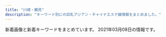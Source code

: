 ```yaml
---
title: "川崎・鶴見"
description: "キーワード別にの巨乳アジアン・チャイナエステ嬢情報をまとめました。"
---
```


新着画像と新着キーワードをまとめています。
2021年03月08日の情報です。

<DmmAffiliateIns />
<KeywordTable
  shops={
    [
    {
        "name": "\u521d\u604b",
        "url": "https://hatsukoi.est.cm/",
        "station": "JR\u9db4\u898b\u99c5\u6771\u53e3",
        "img_links": [],
        "keywords": {}
    },
    {
        "station": "JR\u5ddd\u5d0e\u99c5\u6771\u53e3",
        "url": "http://rabbit.est.cm/",
        "name": "\u7e01\u5712",
        "img_links": [
            "http://rabbit.est.cm/images/acc5.jpg",
            "http://rabbit.est.cm/images/acc4.jpg",
            "http://rabbit.est.cm/photos/sites/29/2017/04/01.jpg",
            "http://rabbit.est.cm/photos/sites/29/2017/09/2017090411494123.jpg",
            "http://rabbit.est.cm/images/acc3.jpg",
            "http://rabbit.est.cm/images/top.jpg",
            "http://rabbit.est.cm/photos/sites/29/2018/08/2018081709473259.jpg",
            "http://rabbit.est.cm/photos/sites/29/2017/03/188375621118420915.jpg",
            "http://rabbit.est.cm/images/pick.png",
            "http://rabbit.est.cm/photos/sites/29/2020/11/2020110707012088.jpg",
            "http://rabbit.est.cm/images/s_news.png",
            "http://rabbit.est.cm/images/s_staff.png",
            "http://rabbit.est.cm/images/nbj3.jpg",
            "http://rabbit.est.cm/images/acc2.jpg",
            "http://rabbit.est.cm/images/nbj2.jpg",
            "http://rabbit.est.cm/photos/sites/29/2017/02/3.jpg",
            "http://rabbit.est.cm/photos/sites/29/2017/03/girls03.jpg",
            "http://rabbit.est.cm/images/mobile.jpg"
        ],
        "keywords": {
            "86": 16,
            "D": 16
        }
    },
    {
        "keywords": {
            "D": 4,
            "C": 16,
            "E": 2
        },
        "name": "Smile",
        "img_links": [
            "http://momipara.jp/img/link/momi88.jpg",
            "http://tsurumi-est.xyz/images/g1.jpg",
            "http://tsurumi-est.xyz/images/s_staff.png",
            "http://tsurumi-est.xyz/g1.jpg",
            "http://tsurumi-est.xyz/images/g0.jpg",
            "http://tsurumi-est.xyz/images/mobile.png",
            "http://cdn.dino-es.com/images/logo/88x31NewDinoEs.png",
            "http://tsurumi-est.xyz/images/g3.jpg",
            "http://tsurumi-est.xyz/g3.jpg",
            "http://tsurumi-est.xyz/images/flash2.jpg",
            "http://tsurumi-est.xyz/images/flash.jpg",
            "http://tsurumi-est.xyz/g0.jpg",
            "http://tsurumi-est.xyz/images/g5.jpg",
            "http://tsurumi-est.xyz/images/mens-esthe1.png",
            "http://tsurumi-est.xyz/images/int1.jpg",
            "http://tsurumi-est.xyz/images/int2.jpg",
            "http://tsurumi-est.xyz/g2.jpg",
            "http://tsurumi-est.xyz/images/s_staff1.png",
            "http://tsurumi-est.xyz/images/g2.jpg",
            "http://tsurumi-est.xyz/images/top.jpg"
        ],
        "url": "http://tsurumi-est.xyz/",
        "station": "\u4eac\u6025\u9db4\u898b\u99c5\u6771\u53e3"
    },
    {
        "keywords": {},
        "station": "\u9db4\u898b\u99c5\u6771\u53e3",
        "url": "http://t-lucky.work/",
        "img_links": [
            "http://t-lucky.work/staff/emi.jpg",
            "http://t-lucky.work/img/mika1.jpg",
            "http://t-lucky.work/sp/images/rec1.jpg",
            "http://t-lucky.work/images/1.jpg",
            "http://t-lucky.work/sp/img/yuyu1.jpg",
            "http://t-lucky.work/images/sys3.jpg",
            "http://t-lucky.work/sp/img/yumi1.jpg",
            "http://t-lucky.work/sp/staff/yuki.jpg",
            "http://t-lucky.work/images/5.jpg",
            "http://t-lucky.work/staff/yuki.jpg",
            "http://t-lucky.work/sp/images/topgirl.jpg",
            "http://t-lucky.work/sp/menu/top.jpg",
            "http://t-lucky.work/staff/rina.jpg",
            "http://t-lucky.work/sp/images/news.jpg",
            "http://t-lucky.work/sp/img/mimi1.jpg",
            "http://t-lucky.work/sp/staff/emi.jpg",
            "http://t-lucky.work/images/4.jpg",
            "http://t-lucky.work/img/rina1.jpg",
            "http://t-lucky.work/sp/images/sys1.jpg",
            "http://t-lucky.work/images/int1.jpg",
            "http://t-lucky.work/images/news.jpg",
            "http://t-lucky.work/images/head.jpg",
            "http://t-lucky.work/sp/images/staff_t.jpg",
            "http://t-lucky.work/images/6.jpg",
            "http://t-lucky.work/img/mimi1.jpg",
            "http://t-lucky.work/sp/images/int1.jpg",
            "http://t-lucky.work/img/yumi1.jpg",
            "http://t-lucky.work/img/yuyu1.jpg",
            "http://t-lucky.work/sp/staff/aya.jpg",
            "http://t-lucky.work/sp/img/rina1.jpg",
            "http://t-lucky.work/sp/images/int2.jpg",
            "http://t-lucky.work/sp/img/yuki1.jpg",
            "http://t-lucky.work/images/b2.jpg",
            "http://t-lucky.work/images/sm.jpg",
            "http://t-lucky.work/sp/images/top.jpg",
            "http://t-lucky.work/sp/menu/staff.jpg",
            "http://t-lucky.work/images/sys4.jpg",
            "http://t-lucky.work/img/aya1.jpg",
            "http://t-lucky.work/sp/images/tel.jpg",
            "http://t-lucky.work/staff/mimi.jpg",
            "http://t-lucky.work/sp/images/menu/staff.jpg",
            "http://t-lucky.work/sp/images/menu/top.jpg",
            "http://t-lucky.work/sp/img/rei1.jpg",
            "http://t-lucky.work/img/emi1.jpg",
            "http://t-lucky.work/images/b3.jpg",
            "http://t-lucky.work/sp/images/b1.jpg",
            "http://t-lucky.work/sp/images/footer.jpg",
            "http://t-lucky.work/sp/img/aya1.jpg",
            "http://t-lucky.work/sp/staff/yuyu.jpg",
            "http://t-lucky.work/sp/images/b2.jpg",
            "http://t-lucky.work/sp/staff/mika.jpg",
            "http://t-lucky.work/images/2.jpg",
            "http://t-lucky.work/sp/staff/yumi.jpg",
            "http://t-lucky.work/img/rei1.jpg",
            "http://t-lucky.work/img/yuki1.jpg",
            "http://t-lucky.work/sp/images/newsb.jpg",
            "http://t-lucky.work/staff/yumi.jpg",
            "http://t-lucky.work/images/9.jpg",
            "http://t-lucky.work/images/7.jpg",
            "http://t-lucky.work/sp/images/b3.jpg",
            "http://t-lucky.work/staff/mika.jpg",
            "http://t-lucky.work/images/staff_t.jpg",
            "http://t-lucky.work/sp/img/emi1.jpg",
            "http://t-lucky.work/sp/staff/mimi.jpg",
            "http://t-lucky.work/sp/images/sys2.jpg",
            "http://t-lucky.work/images/ta.jpg",
            "http://t-lucky.work/sp/images/pc.jpg",
            "http://t-lucky.work/images/sys2.jpg",
            "http://t-lucky.work/sp/menu/interior.jpg",
            "http://t-lucky.work/sp/images/head.jpg",
            "http://t-lucky.work/images/int2.jpg",
            "http://t-lucky.work/sp/staff/rina.jpg",
            "http://t-lucky.work/sp/img/mika1.jpg",
            "http://t-lucky.work/images/8.jpg",
            "http://t-lucky.work/images/3.jpg",
            "http://t-lucky.work/images/sys1.jpg",
            "http://t-lucky.work/images/line.png",
            "http://t-lucky.work/images/interior_t.jpg",
            "http://t-lucky.work/images/tr.jpg",
            "http://t-lucky.work/sp/staff/rei.jpg",
            "http://t-lucky.work/staff/rei.jpg",
            "http://t-lucky.work/staff/yuyu.jpg",
            "http://t-lucky.work/staff/aya.jpg",
            "http://t-lucky.work/sp/images/ac1.jpg",
            "http://t-lucky.work/sp/images/interior_t.jpg",
            "http://t-lucky.work/images/b1.jpg"
        ],
        "name": "Lucky\u30fb\u30e9\u30c3\u30ad\u30fc"
    },
    {
        "name": "\u30d0\u30d6\u308a\u3093\u5a18",
        "keywords": {
            "86": 76,
            "87": 133,
            "88": 17,
            "83": 19,
            "D": 188,
            "85": 57,
            "E": 19,
            "82": 19,
            "C": 76
        },
        "img_links": [
            "http://baburin.iest.info/photos/sites/2/2020/02/2020021216314936.jpg",
            "http://baburin.iest.info/photos/sites/2/2020/02/2020020617495273.jpg",
            "http://baburin.iest.info/photos/sites/2/2018/12/2018120114132410.jpg",
            "http://baburin.iest.info/photos/sites/2/2018/10/2018103017042054.jpg",
            "http://baburin.iest.info/images/s_staff.jpg",
            "http://baburin.iest.info/photos/sites/2/2019/12/2019121012290043.jpg",
            "http://baburin.iest.info/images/s_info.jpg",
            "http://baburin.iest.info/photos/sites/2/2018/11/2018112214225177.jpg",
            "http://baburin.iest.info/photos/sites/2/2019/12/2019121012271150.jpg",
            "http://baburin.iest.info/images/s_face.jpg",
            "http://baburin.iest.info/images/acc.jpg",
            "http://baburin.iest.info/images/acc1.jpg",
            "http://baburin.iest.info/photos/sites/2/2018/07/2018072409124390.jpg",
            "http://baburin.iest.info/images/s_news.jpg",
            "http://baburin.iest.info/photos/sites/2/2020/10/2020100615314175.jpg",
            "http://baburin.iest.info/images/s_pick.jpg",
            "http://baburin.iest.info/photos/sites/2/2018/03/1.jpg",
            "http://baburin.iest.info/images/top.png",
            "http://baburin.iest.info/photos/sites/2/2018/09/2018091006542340.jpg",
            "http://baburin.iest.info/photos/sites/2/2019/06/2019062312555740.jpg",
            "http://baburin.iest.info/photos/sites/2/2019/12/2019121112381870.jpg",
            "http://baburin.iest.info/photos/sites/2/2018/06/2018062508384319.jpg",
            "http://baburin.iest.info/images/mibile.jpg",
            "http://baburin.iest.info/images/staff0.jpg",
            "http://baburin.iest.info/photos/sites/2/2018/06/2018063004421199.jpg",
            "http://baburin.iest.info/photos/sites/2/2019/12/2019121012234134.jpg"
        ],
        "station": "\u4eac\u6025\u9db4\u898b\u99c5\u6771\u53e3",
        "url": "http://baburin.iest.info/"
    },
    {
        "keywords": {
            "\u30bb\u30af\u30b7\u30fc": 8,
            "G": 13,
            "100": 1,
            "\u30c0\u30a4\u30ca\u30de\u30a4\u30c8": 1
        },
        "station": "JR\u9db4\u898b\u99c5\u6771\u53e3",
        "name": "Men\u2019s Pal Spa\u30fb\u30e1\u30f3\u30ba\u30d1\u30eb\u30b9\u30d1",
        "img_links": [
            "https://www.pal-spa.com/img/blog/palspa_blog_20210120_haruka6.jpg",
            "https://www.pal-spa.com/img/blog/palspa_blog_20191201_aica1.jpg",
            "https://www.pal-spa.com/img/material/noimg_f.jpg",
            "https://www.pal-spa.com/img/blog/palspa_blog_20191201_yui2.jpg",
            "https://www.pal-spa.com/img/girl/main/smain215a4782a043e7ca29f58aba8d6552a2d6e.jpg",
            "https://www.pal-spa.com/img/blog/palspa_blog_20200803_ai3.jpg",
            "https://www.pal-spa.com/img/blog/postimage20210128110639.jpg",
            "https://www.pal-spa.com/img/blog/postimage20190823184018.jpg",
            "https://www.pal-spa.com/img/blog/palspa_blog_20200316_aya3.jpg",
            "https://www.pal-spa.com/img/girl/main/smain321552450a07c5e6fcf616569ce56276f28.jpg",
            "https://www.pal-spa.com/img/blog/palspa_blog_20200803_ai7.jpg",
            "https://www.pal-spa.com/img/girl/list/slist34fb1e5b054a6796aafb6d24f36ac90950.jpg",
            "https://www.pal-spa.com/img/blog/postimage20191201161433.jpg",
            "https://www.pal-spa.com/img/blog/palspa_blog_20200113_miyuki5.jpg",
            "https://www.pal-spa.com/img/blog/palspa_blog_20191201_aica7.jpg",
            "https://www.pal-spa.com/img/girl/list/swest21a4782a043e7ca29f58aba8d6552a2d6e.jpg",
            "https://www.pal-spa.com/img/girl/main/smain285aa054b0383cc218664f07c55c4e1d3f0.jpg",
            "https://www.pal-spa.com/img/girl/list/sface9b20525be57ec14c2cab254b7f38bd4df.jpg",
            "https://www.pal-spa.com/img/blog/palspa_blog_20200316_aya9.jpg",
            "https://www.pal-spa.com/img/blog/postimage20191205024522.jpg",
            "https://www.pal-spa.com/img/blog/postimage20191205024146.jpg",
            "https://www.pal-spa.com/img/blog/palspa_blog_20191201_yui1.jpg",
            "https://www.pal-spa.com/img/blog/palspa_blog_20191201_yui7.jpg",
            "https://www.pal-spa.com/img/girl/main/smain241254584407bed049e349a41c5443a4345.jpg",
            "https://www.pal-spa.com/img/girl/main/smain32544cc176e6519c5cfcaa30cdb6b3d4ae6.jpg",
            "https://www.pal-spa.com/img/blog/palspa_blog_20191201_aica6.jpg",
            "https://www.pal-spa.com/img/girl/list/swest259a92ee295305fdbc6e4cd5a68dad5216.jpg",
            "https://www.pal-spa.com/img/girl/list/swest95fea8ce189d2417d922eb9079627b3ac.jpg",
            "https://www.pal-spa.com/img/girl/list/slist21c8c7f499c3f4da854e401c53978a3677.jpg",
            "https://www.pal-spa.com/img/blog/palspa_blog_20210120_haruka1.jpg",
            "https://www.pal-spa.com/img/girl/main/smain831caefc8aa890323cc659f5abf9da1937.jpg",
            "https://www.pal-spa.com/img/girl/main/smain43f417400ac5884575399559541bcf4c17.jpg",
            "https://www.pal-spa.com/img/girl/main/smain315f04254ecea9c57f49748c46b01a7664c.jpg",
            "https://www.pal-spa.com/img/material/massage_sentai1.jpg",
            "https://www.pal-spa.com/img/material/massage_siatu2.jpg",
            "https://www.pal-spa.com/img/girl/main/smain341fb1e5b054a6796aafb6d24f36ac90950.jpg",
            "https://www.pal-spa.com/img/girl/list/sface2815022380c60cdc7043c4ec074cee02f5.jpg",
            "https://www.pal-spa.com/img/blog/palspa_blog_20200113_miyuki6.jpg",
            "https://www.pal-spa.com/img/blog/palspa_blog_20191204_erica1.jpg",
            "https://www.pal-spa.com/img/blog/palspa_blog_20191201_aica3.jpg",
            "https://www.pal-spa.com/img/blog/palspa_blog_20191201_yui6.jpg",
            "https://www.pal-spa.com/img/girl/list/sface232be10adc295a0fc3adfdb5b77838c4a7.jpg",
            "https://www.pal-spa.com/img/blog/postimage20191201162035.jpg",
            "https://www.pal-spa.com/img/girl/main/smain339afba4e500f33ea543f800c8238c1f49.jpg",
            "https://www.pal-spa.com/img/blog/palspa_blog_20191204_erica6.jpg",
            "https://www.pal-spa.com/img/girl/main/smain255b45d339d6509c6b7779e499e2a9b6ba6.jpg",
            "https://www.pal-spa.com/img/girl/main/smain44b39a706bac6618b1571f7fdf4631427d.jpg",
            "https://www.pal-spa.com/img/girl/list/swest2934a16061b4519bc353f475021810bbc2.jpg",
            "https://www.pal-spa.com/img/camp/camp_20210303sp.jpg",
            "https://www.pal-spa.com/img/blog/palspa_blog_20210120_haruka4.jpg",
            "https://www.pal-spa.com/img/girl/main/smain95ef1bf25458f90407a4281129029fee02.jpg",
            "https://www.pal-spa.com/img/girl/list/swest81caefc8aa890323cc659f5abf9da1937.jpg",
            "https://www.pal-spa.com/img/girl/main/smain252b45d339d6509c6b7779e499e2a9b6ba6.jpg",
            "https://www.pal-spa.com/img/girl/main/smain349afba4e500f33ea543f800c8238c1f49.jpg",
            "https://www.pal-spa.com/img/girl/main/smain94ef1bf25458f90407a4281129029fee02.jpg",
            "https://www.pal-spa.com/img/blog/palspa_blog_20200803_ai9.jpg",
            "https://www.pal-spa.com/img/girl/main/smain2352be10adc295a0fc3adfdb5b77838c4a7.jpg",
            "https://www.pal-spa.com/img/blog/palspa_blog_20191204_izumi6.jpg",
            "https://www.pal-spa.com/img/girl/list/slist32552450a07c5e6fcf616569ce56276f28.jpg",
            "https://www.pal-spa.com/img/girl/list/slist9224bead323710d8ed7f0640125518c54.jpg",
            "https://www.pal-spa.com/img/blog/palspa_blog_20191204_erica7.jpg",
            "https://www.pal-spa.com/img/girl/main/smain295c66d8a8ea77ad563b7a5d4d245be38c5.jpg",
            "https://www.pal-spa.com/img/girl/main/smain28209dcea86d45d39c34084233d3f05abd3.jpg",
            "https://www.pal-spa.com/img/girl/main/smain32444cc176e6519c5cfcaa30cdb6b3d4ae6.jpg",
            "https://www.pal-spa.com/img/blog/palspa_blog_20191201_kiki4.jpg",
            "https://www.pal-spa.com/img/blog/palspa_blog_20200113_miyuki1.jpg",
            "https://www.pal-spa.com/img/material/image_auth.png",
            "https://www.pal-spa.com/img/material/noimg_west.jpg",
            "https://www.pal-spa.com/img/girl/list/sface8aaf0584954cf78c6fa0e4d5235d359c9.jpg",
            "https://www.pal-spa.com/img/girl/pickup/pickup20210120104719.jpg",
            "https://www.pal-spa.com/img/blog/palspa_blog_20191204_erica5.jpg",
            "https://www.pal-spa.com/img/girl/main/smain211a4782a043e7ca29f58aba8d6552a2d6e.jpg",
            "https://www.pal-spa.com/img/girl/main/smain411179e3d7fbd9c1dd52f6aa2a671ce0bd.jpg",
            "https://www.pal-spa.com/img/blog/postimage20190909035711.jpg",
            "https://www.pal-spa.com/img/blog/palspa_blog_20200113_miyuki4.jpg",
            "https://www.pal-spa.com/img/girl/list/slist82771fec40d02127b42e7e4941a97d5e8.jpg",
            "https://www.pal-spa.com/img/blog/palspa_blog_20191204_izumi1.jpg",
            "https://www.pal-spa.com/img/blog/palspa_blog_20200316_aya7.jpg",
            "https://www.pal-spa.com/img/blog/palspa_blog_20191201_kiki5.jpg",
            "https://www.pal-spa.com/img/girl/main/smain313cf1a94bbeb47fd61d9c8a0ac5715f220.jpg",
            "https://www.pal-spa.com/img/girl/main/smain2934975d1e88a92635112090a18fddfe496.jpg",
            "https://www.pal-spa.com/img/blog/palspa_blog_20200113_miyuki2.jpg",
            "https://www.pal-spa.com/img/girl/main/smain283aa054b0383cc218664f07c55c4e1d3f0.jpg",
            "https://www.pal-spa.com/img/girl/main/smain92489e4bc2f68cb6c1df5f2c0780e53ef2.jpg",
            "https://www.pal-spa.com/img/blog/palspa_blog_20191204_izumi3.jpg",
            "https://www.pal-spa.com/img/girl/list/sface31f19f00dae05be97f6dce6cb5dbe8eec8.jpg",
            "https://www.pal-spa.com/img/girl/list/swest24254584407bed049e349a41c5443a4345.jpg",
            "https://www.pal-spa.com/img/blog/palspa_blog_20210120_haruka3.jpg",
            "https://www.pal-spa.com/img/blog/palspa_blog_20200316_aya10.jpg",
            "https://www.pal-spa.com/img/material/massage_sentai3.jpg",
            "https://www.pal-spa.com/img/blog/palspa_blog_20191201_aica5.jpg",
            "https://www.pal-spa.com/img/girl/list/swest3c2ba25b14b61f54befa1ec672e487350.jpg",
            "https://www.pal-spa.com/img/blog/postimage20200316071533.jpg",
            "https://www.pal-spa.com/img/blog/palspa_blog_20200316_aya2.jpg",
            "https://www.pal-spa.com/img/material/massage_siatu3.jpg",
            "https://www.pal-spa.com/img/girl/main/smain242efb09e433a238cc9c94272805945bf96.jpg",
            "https://www.pal-spa.com/img/blog/palspa_blog_20191201_kiki6.jpg",
            "https://www.pal-spa.com/img/blog/palspa_blog_20200113_miyuki8.jpg",
            "https://www.pal-spa.com/img/girl/main/smain32344cc176e6519c5cfcaa30cdb6b3d4ae6.jpg",
            "https://www.pal-spa.com/img/girl/main/smain3448922ce8484534d2b75a91ab7a300e6de.jpg",
            "https://www.pal-spa.com/img/blog/palspa_blog_20200803_ai5.jpg",
            "https://www.pal-spa.com/img/blog/palspa_blog_20200803_ai1.jpg",
            "https://www.pal-spa.com/img/blog/palspa_blog_20200113_miyuki3.jpg",
            "https://www.pal-spa.com/img/girl/main/smain93489e4bc2f68cb6c1df5f2c0780e53ef2.jpg",
            "https://www.pal-spa.com/img/girl/pickup/pickup20200104064211.jpg",
            "https://www.pal-spa.com/img/blog/palspa_blog_20191204_izumi7.jpg",
            "https://www.pal-spa.com/img/girl/main/smain254b45d339d6509c6b7779e499e2a9b6ba6.jpg",
            "https://www.pal-spa.com/img/girl/pickup/pickup20200730025343.jpg",
            "https://www.pal-spa.com/img/girl/main/smain2944975d1e88a92635112090a18fddfe496.jpg",
            "https://www.pal-spa.com/img/girl/list/slist24940766e3a46af57756429b6407dea11e.jpg",
            "https://www.pal-spa.com/img/girl/main/smain31aa1148d56856a2cfde4a3dfdd8d1c5ed.jpg",
            "https://www.pal-spa.com/img/blog/palspa_blog_20200803_ai4.jpg",
            "https://www.pal-spa.com/img/girl/list/slist256b08026e0fe59c124751f4ba2dce9484.jpg",
            "https://www.pal-spa.com/img/blog/postimage20190615060904.jpg",
            "https://www.pal-spa.com/img/blog/palspa_blog_20200316_aya5.jpg",
            "https://www.pal-spa.com/img/girl/list/swest31f19f00dae05be97f6dce6cb5dbe8eec8.jpg",
            "https://www.pal-spa.com/img/blog/palspa_blog_20191201_yui3.jpg",
            "https://www.pal-spa.com/img/girl/list/sface21a4782a043e7ca29f58aba8d6552a2d6e.jpg",
            "https://www.pal-spa.com/img/girl/list/sface259a92ee295305fdbc6e4cd5a68dad5216.jpg",
            "https://www.pal-spa.com/img/blog/palspa_blog_20200316_aya8.jpg",
            "https://www.pal-spa.com/img/girl/main/smain424a6d03832c91a865b6562a3dc842e51a.jpg",
            "https://www.pal-spa.com/img/girl/main/smain851caefc8aa890323cc659f5abf9da1937.jpg",
            "https://www.pal-spa.com/img/girl/main/smain91489e4bc2f68cb6c1df5f2c0780e53ef2.jpg",
            "https://www.pal-spa.com/img/girl/main/smain821caefc8aa890323cc659f5abf9da1937.jpg",
            "https://www.pal-spa.com/img/girl/list/swest2815022380c60cdc7043c4ec074cee02f5.jpg",
            "https://www.pal-spa.com/img/girl/list/swest32552450a07c5e6fcf616569ce56276f28.jpg",
            "https://www.pal-spa.com/img/blog/palspa_blog_20191204_erica4.jpg",
            "https://www.pal-spa.com/img/blog/palspa_blog_20191201_aica4.jpg",
            "https://www.pal-spa.com/img/material/noimg_m.jpg",
            "https://www.pal-spa.com/img/girl/main/smain253b45d339d6509c6b7779e499e2a9b6ba6.jpg",
            "https://www.pal-spa.com/img/girl/main/smain32aa1148d56856a2cfde4a3dfdd8d1c5ed.jpg",
            "https://www.pal-spa.com/img/blog/palspa_blog_20191201_aica2.jpg",
            "https://www.pal-spa.com/img/girl/list/slist2384c844601b0fd2f7aabfe4a5a12163b7.jpg",
            "https://www.pal-spa.com/img/blog/palspa_blog_20191201_kiki7.jpg",
            "https://www.pal-spa.com/img/girl/list/sface41179e3d7fbd9c1dd52f6aa2a671ce0bd.jpg",
            "https://www.pal-spa.com/img/girl/main/smain2332be10adc295a0fc3adfdb5b77838c4a7.jpg",
            "https://www.pal-spa.com/img/blog/postimage20200112225143.jpg",
            "https://www.pal-spa.com/img/girl/list/sface24254584407bed049e349a41c5443a4345.jpg",
            "https://www.pal-spa.com/img/blog/palspa_blog_20200316_aya4.jpg",
            "https://www.pal-spa.com/img/blog/postimage20191201160850.jpg",
            "https://www.pal-spa.com/img/blog/palspa_blog_20200316_aya6.jpg",
            "https://www.pal-spa.com/img/blog/postimage20200805131611.jpg",
            "https://www.pal-spa.com/img/girl/list/sface2934a16061b4519bc353f475021810bbc2.jpg",
            "https://www.pal-spa.com/img/blog/palspa_blog_20210120_haruka5.jpg",
            "https://www.pal-spa.com/img/blog/palspa_blog_20191204_izumi4.jpg",
            "https://www.pal-spa.com/img/blog/palspa_blog_20191201_kiki3.jpg",
            "https://www.pal-spa.com/img/girl/list/slist3aa1148d56856a2cfde4a3dfdd8d1c5ed.jpg",
            "https://www.pal-spa.com/img/girl/main/smain2312be10adc295a0fc3adfdb5b77838c4a7.jpg",
            "https://www.pal-spa.com/img/girl/main/smain214a4782a043e7ca29f58aba8d6552a2d6e.jpg",
            "https://www.pal-spa.com/img/blog/palspa_blog_20191204_izumi5.jpg",
            "https://www.pal-spa.com/img/girl/pickup/pickup20200822150116.jpg",
            "https://www.pal-spa.com/img/girl/list/sface3c2ba25b14b61f54befa1ec672e487350.jpg",
            "https://www.pal-spa.com/img/girl/main/smain2342be10adc295a0fc3adfdb5b77838c4a7.jpg",
            "https://www.pal-spa.com/img/girl/list/swest34fb1e5b054a6796aafb6d24f36ac90950.jpg",
            "https://www.pal-spa.com/img/girl/list/swest41179e3d7fbd9c1dd52f6aa2a671ce0bd.jpg",
            "https://www.pal-spa.com/img/material/massage_siatu1.jpg",
            "https://www.pal-spa.com/img/girl/main/smain2924975d1e88a92635112090a18fddfe496.jpg",
            "https://www.pal-spa.com/img/girl/main/smain251b45d339d6509c6b7779e499e2a9b6ba6.jpg",
            "https://www.pal-spa.com/img/blog/palspa_blog_20191204_izumi2.jpg",
            "https://www.pal-spa.com/img/blog/palspa_blog_20200316_aya11.jpg",
            "https://www.pal-spa.com/img/material/noimg_b.jpg",
            "https://www.pal-spa.com/img/girl/main/smain314f04254ecea9c57f49748c46b01a7664c.jpg",
            "https://www.pal-spa.com/img/girl/main/smain29126f46703ae5614cc6531d2d744ef64cb.jpg",
            "https://www.pal-spa.com/img/material/massage_sentai2.jpg",
            "https://www.pal-spa.com/img/blog/palspa_blog_20200803_ai2.jpg",
            "https://www.pal-spa.com/img/blog/palspa_blog_20200113_miyuki7.jpg",
            "https://www.pal-spa.com/img/blog/palspa_blog_20191204_erica3.jpg",
            "https://www.pal-spa.com/img/girl/list/slist31991bce11ee745ecab812af3ff1cb34c6.jpg",
            "https://www.pal-spa.com/img/camp/20210303_newface.jpg",
            "https://www.pal-spa.com/img/girl/main/smain213a4782a043e7ca29f58aba8d6552a2d6e.jpg",
            "https://www.pal-spa.com/img/blog/palspa_blog_20191201_yui5.jpg",
            "https://www.pal-spa.com/img/girl/list/sface34fb1e5b054a6796aafb6d24f36ac90950.jpg",
            "https://www.pal-spa.com/img/camp/camp_20210101min75.jpg",
            "https://www.pal-spa.com/img/blog/palspa_blog_20191201_kiki1.jpg",
            "https://www.pal-spa.com/img/girl/main/smain81aaf0584954cf78c6fa0e4d5235d359c9.jpg",
            "https://www.pal-spa.com/img/girl/list/sface32552450a07c5e6fcf616569ce56276f28.jpg",
            "https://www.pal-spa.com/img/blog/palspa_blog_20191204_erica2.jpg",
            "https://www.pal-spa.com/img/blog/palspa_blog_20200803_ai6.jpg",
            "https://www.pal-spa.com/img/girl/main/smain281fd9bc58195da2c4f8c318534044e362e.jpg",
            "https://www.pal-spa.com/img/blog/palspa_blog_20200803_ai8.jpg",
            "https://www.pal-spa.com/img/girl/list/slist29b91c9bcc8e157811f43836e0e81c7a7e.jpg",
            "https://www.pal-spa.com/img/camp/camp_20210201.jpg",
            "https://www.pal-spa.com/img/girl/main/smain3458922ce8484534d2b75a91ab7a300e6de.jpg",
            "https://www.pal-spa.com/img/girl/main/smain32244cc176e6519c5cfcaa30cdb6b3d4ae6.jpg",
            "https://www.pal-spa.com/img/blog/palspa_blog_20200316_aya1.jpg",
            "https://www.pal-spa.com/img/girl/main/smain34264ec295988800531cb0f78cdcfbcb9cf.jpg",
            "https://www.pal-spa.com/img/girl/main/smain212a4782a043e7ca29f58aba8d6552a2d6e.jpg",
            "https://www.pal-spa.com/img/blog/palspa_blog_20191201_kiki2.jpg",
            "https://www.pal-spa.com/img/girl/main/smain311813891f0a4f13a5dcec2552f803dff41.jpg",
            "https://www.pal-spa.com/img/girl/main/smain3438922ce8484534d2b75a91ab7a300e6de.jpg",
            "https://www.pal-spa.com/img/girl/main/smain2322be10adc295a0fc3adfdb5b77838c4a7.jpg",
            "https://www.pal-spa.com/img/girl/pickup/pickup20200923134207.jpg",
            "https://www.pal-spa.com/img/blog/palspa_blog_20191201_yui4.jpg",
            "https://www.pal-spa.com/img/girl/list/slist41179e3d7fbd9c1dd52f6aa2a671ce0bd.jpg",
            "https://www.pal-spa.com/img/girl/list/swest232be10adc295a0fc3adfdb5b77838c4a7.jpg",
            "https://www.pal-spa.com/img/girl/main/smain841caefc8aa890323cc659f5abf9da1937.jpg",
            "https://www.pal-spa.com/img/girl/main/smain312cf1a94bbeb47fd61d9c8a0ac5715f220.jpg",
            "https://www.pal-spa.com/img/girl/main/smain284aa054b0383cc218664f07c55c4e1d3f0.jpg",
            "https://www.pal-spa.com/img/girl/list/slist2803b6e28547718e5f6d36e0d1c631fbcd.jpg",
            "https://www.pal-spa.com/img/blog/postimage20191201160113.jpg"
        ],
        "url": "https://www.pal-spa.com/"
    },
    {
        "name": "\u7652\u3057\u98a8\uff5e\u3044\u3084\u3057\u304b\u305c\uff5e",
        "station": "JR\u5ddd\u5d0e\u99c5\u6771\u53e3",
        "url": "http://iyashi-kaze.oks.bz/",
        "img_links": [
            "http://iyashi-kaze.oks.bz/images/room1.jpg",
            "http://iyashi-kaze.oks.bz/images/service4.jpg",
            "http://iyashi-kaze.oks.bz/images/1.jpg",
            "http://iyashi-kaze.oks.bz/images/room5.jpg",
            "http://iyashi-kaze.oks.bz/images/s_pick.png",
            "http://iyashi-kaze.oks.bz/images/top.jpg",
            "http://iyashi-kaze.oks.bz/photos/sites/65/2020/01/2020011010173060.jpg",
            "http://iyashi-kaze.oks.bz/photos/sites/65/2020/01/2020011010172726.jpg",
            "http://iyashi-kaze.oks.bz/images/room2.jpg",
            "http://iyashi-kaze.oks.bz/images/end.jpg",
            "http://iyashi-kaze.oks.bz/images/room4.jpg",
            "http://iyashi-kaze.oks.bz/images/room6.jpg",
            "http://iyashi-kaze.oks.bz/images/s_link.png",
            "http://iyashi-kaze.oks.bz/images/service2.jpg",
            "http://iyashi-kaze.oks.bz/images/room3.jpg",
            "http://iyashi-kaze.oks.bz/images/s_news.png",
            "http://iyashi-kaze.oks.bz/images/s_staff.png",
            "http://iyashi-kaze.oks.bz/images/service3.jpg",
            "http://iyashi-kaze.oks.bz/photos/sites/65/2020/01/2020011010172383.jpg",
            "http://iyashi-kaze.oks.bz/images/s_service.png",
            "http://iyashi-kaze.oks.bz/images/service1.jpg",
            "http://iyashi-kaze.oks.bz/photos/sites/65/2020/01/202001101017196.jpg"
        ],
        "keywords": {
            "86": 15,
            "C": 5,
            "84": 5,
            "D": 15
        }
    },
    {
        "station": "JR\u9db4\u898b\u99c5\u897f\u53e3",
        "url": "http://asatsuyu-es.com/",
        "name": "\u671d\u9732",
        "img_links": [
            "http://asatsuyu-es.com/images/st03.jpg",
            "http://asatsuyu-es.com/images/room4.jpg",
            "http://asatsuyu-es.com/images/st05b.jpg",
            "http://asatsuyu-es.com/images/st01.jpg",
            "http://asatsuyu-es.com/images/room6.jpg",
            "http://asatsuyu-es.com/images/mobile.jpg",
            "http://asatsuyu-es.com/images/picktiao.jpg",
            "http://asatsuyu-es.com/images/room3.jpg",
            "http://asatsuyu-es.com/images/st04.jpg",
            "http://asatsuyu-es.com/images/room2.jpg",
            "http://asatsuyu-es.com/images/st05.jpg",
            "http://asatsuyu-es.com/images/top01.jpg",
            "http://asatsuyu-es.com/images/newfacetiao.jpg",
            "http://asatsuyu-es.com/images/room1.jpg",
            "http://asatsuyu-es.com/images/zi_staff.png",
            "http://asatsuyu-es.com/images/newtiao.jpg",
            "http://asatsuyu-es.com/images/st02.jpg",
            "http://asatsuyu-es.com/images/st03b.jpg"
        ],
        "keywords": {
            "86": 1,
            "D": 2,
            "C": 12,
            "87": 1
        }
    },
    {
        "keywords": {},
        "name": "\u6843\u6e90\u90f7",
        "station": "JR\u5ddd\u5d0e\u99c5\u6771\u53e3",
        "img_links": [
            "http://www.iyasi-massage.com/images/gallery/gallery_103.jpg",
            "http://www.iyasi-massage.com/images/staff/sta_023.jpg",
            "http://www.iyasi-massage.com/images/staff/sta_07.jpg",
            "http://www.iyasi-massage.com/images/staff/sta_0z12.jpg",
            "http://www.iyasi-massage.com/images/staff_image/staff_d05.jpg",
            "http://www.iyasi-massage.com/images/staff_one/staff_one_04.jpg",
            "http://www.iyasi-massage.com/images/staff_one/staff_one_03.jpg",
            "http://www.iyasi-massage.com/images/staff_one/staff_one_05.jpg",
            "http://www.iyasi-massage.com/images/top/top_08.png",
            "http://www.iyasi-massage.com/images/gallery/gallery_404.jpg",
            "http://www.iyasi-massage.com/images/staff_image/staff_d02.jpg",
            "http://www.iyasi-massage.com/images/staff/sta_06.jpg",
            "http://www.iyasi-massage.com/images/staff/sta_03.jpg",
            "http://www.iyasi-massage.com/images/staff_image/staff_d03.jpg",
            "http://www.iyasi-massage.com/images/staff_one/staff_one_01.jpg",
            "http://www.iyasi-massage.com/images/staff_image/staff_d01.jpg",
            "http://www.iyasi-massage.com/images/home/index_qup.jpg",
            "http://www.iyasi-massage.com/images/top/top_04.jpg",
            "http://www.iyasi-massage.com/images/staff/sta_04.jpg",
            "http://www.iyasi-massage.com/images/home/index_tel.jpg",
            "http://www.iyasi-massage.com/images/home/top_qp.jpg",
            "http://www.iyasi-massage.com/images/gallery/gallery_401.jpg",
            "http://www.iyasi-massage.com/images/staff/sta_0z10.jpg",
            "http://www.iyasi-massage.com/images/top/top_01.jpg",
            "http://www.iyasi-massage.com/images/home/index_page_top.jpg",
            "http://www.iyasi-massage.com/images/top/top_03.jpg",
            "http://www.iyasi-massage.com/images/staff/sta_08.jpg",
            "http://www.iyasi-massage.com/images/top/top_05.jpg",
            "http://www.iyasi-massage.com/images/staff_one/staff_one_08.png",
            "http://www.iyasi-massage.com/images/gallery/gallery_101.jpg",
            "http://www.iyasi-massage.com/images/gallery/gallery_102.jpg",
            "http://www.iyasi-massage.com/images/top/top_02.jpg",
            "http://www.iyasi-massage.com/images/gallery/gallery_402.jpg",
            "http://www.iyasi-massage.com/images/staff/sta_0z2.jpg",
            "http://www.iyasi-massage.com/images/staff/staff_top.jpg",
            "http://www.iyasi-massage.com/images/staff_one/staff_one_07.png",
            "http://www.iyasi-massage.com/images/staff/sta_0z9.jpg",
            "http://www.iyasi-massage.com/images/staff_one/staff_one_02.jpg",
            "http://www.iyasi-massage.com/images/gallery/gallery_01.jpg",
            "http://www.iyasi-massage.com/images/staff/sta_0z8.jpg",
            "http://www.iyasi-massage.com/images/top/top_06.jpg",
            "http://www.iyasi-massage.com/images/gallery/gallery_104.jpg",
            "http://www.iyasi-massage.com/images/staff/sta_0z6.jpg",
            "http://www.iyasi-massage.com/images/staff_image/staff_d06.jpg",
            "http://www.iyasi-massage.com/images/home/index_04.jpg",
            "http://www.iyasi-massage.com/images/home/QR.png",
            "http://www.iyasi-massage.com/images/system/syatem_303.jpg",
            "http://www.iyasi-massage.com/images/staff_image/staff_d04.jpg",
            "http://www.iyasi-massage.com/images/staff/sta_010.jpg",
            "http://www.iyasi-massage.com/images/home/index_03.jpg",
            "http://www.iyasi-massage.com/images/gallery/gallery_top.jpg",
            "http://www.iyasi-massage.com/images/staff_one/staff_one_top.jpg",
            "http://www.iyasi-massage.com/images/staff/sta_01.jpg",
            "http://www.iyasi-massage.com/images/gallery/gallery_403.jpg",
            "http://www.iyasi-massage.com/images/system/syatem_302.jpg",
            "http://www.iyasi-massage.com/images/system/syatem_301.jpg",
            "http://www.iyasi-massage.com/images/staff/sta_021.jpg"
        ],
        "url": "http://www.iyasi-massage.com/"
    },
    {
        "img_links": [
            "http://es-china.info/images/room1.jpg",
            "http://es-china.info/images/s_news.png",
            "http://es-china.info/images/room3.jpg",
            "http://es-china.info/staff/ran1.jpg",
            "http://es-china.info/staff/emi1.jpg",
            "http://es-china.info/images/s_staff.png",
            "http://es-china.info/staff/risa1.jpg",
            "http://es-china.info/staff/sasa1.jpg",
            "http://es-china.info/staff/mimi2.jpg",
            "http://es-china.info/staff/risa2.jpg",
            "http://es-china.info/staff/sayuri2.jpg",
            "http://es-china.info/staff/emi2.jpg",
            "http://es-china.info/images/room2.jpg",
            "http://es-china.info/images/s_newface.png",
            "http://es-china.info/staff/sasa2.jpg",
            "http://es-china.info/staff/ran2.jpg",
            "http://es-china.info/staff/sayuri1.jpg",
            "http://es-china.info/staff/sayuri3.jpg",
            "http://es-china.info/images/room4.jpg",
            "http://es-china.info/images/r3.jpg",
            "http://es-china.info/images/s_zysx.png",
            "http://es-china.info/images/line.png",
            "http://es-china.info/images/no1.png",
            "http://es-china.info/staff/mimi1.jpg",
            "http://es-china.info/images/s_pickup.png",
            "http://es-china.info/images/s_ranking.png",
            "http://es-china.info/images/mobile.jpg"
        ],
        "name": "\u7652\u5065\u697d",
        "station": "JR\u5ddd\u5d0e\u99c5\u6771\u53e3",
        "url": "http://es-china.info/",
        "keywords": {
            "C": 13
        }
    },
    {
        "url": "http://massage-salon.xyz/",
        "station": "JR\u5ddd\u5d0e\u99c5\u6771\u53e3",
        "keywords": {},
        "img_links": [
            "http://massage-salon.xyz/wp-content/uploads/2018/12/img_6766-182x300.jpg",
            "http://massage-salon.xyz/wp-content/uploads/2019/02/IMG_0142-500x750.jpg",
            "http://massage-salon.xyz/wp-content/uploads/2019/02/IMG_0144-185x300.jpg",
            "http://massage-salon.xyz/wp-content/uploads/2019/02/IMG_0144.jpg",
            "http://massage-salon.xyz/wp-content/uploads/2018/11/IMG_6692-300x200.jpg",
            "http://massage-salon.xyz/wp-content/themes/template-salon2/images/main3.jpg",
            "http://massage-salon.xyz/wp-content/themes/template-salon2/images/noimg.jpg",
            "http://massage-salon.xyz/wp-content/uploads/2019/03/IMG_0208-300x200.jpg",
            "http://massage-salon.xyz/wp-content/uploads/2019/02/IMG_0144-500x750.jpg",
            "http://massage-salon.xyz/wp-content/uploads/2018/04/s3-500x467.jpg",
            "http://massage-salon.xyz/wp-content/uploads/2018/04/s3.jpg",
            "http://massage-salon.xyz/wp-content/uploads/2018/04/s2-500x467.jpg",
            "http://massage-salon.xyz/wp-content/uploads/2018/04/s1.jpg",
            "http://massage-salon.xyz/wp-content/uploads/2018/12/img_6766.jpg",
            "http://massage-salon.xyz/wp-content/uploads/2018/04/s4.jpg",
            "http://massage-salon.xyz/wp-content/uploads/2018/12/img_6768.jpg",
            "http://massage-salon.xyz/wp-content/uploads/2019/02/IMG_0142-686x1024.jpg",
            "http://massage-salon.xyz/wp-content/themes/template-salon2/images/main1.jpg",
            "http://massage-salon.xyz/wp-content/themes/template-salon2/images/main2.jpg",
            "http://cdn.dino-es.com/images/logo/200x40DinoEs.png",
            "http://massage-salon.xyz/wp-content/uploads/2018/04/s2.jpg",
            "http://massage-salon.xyz/wp-content/themes/template-salon2/images/header-tel.png",
            "http://massage-salon.xyz/wp-content/uploads/2018/04/s1-500x466.jpg",
            "http://massage-salon.xyz/wp-content/uploads/2019/02/IMG_0142-201x300.jpg",
            "http://massage-salon.xyz/wp-content/uploads/2018/12/img_6768-181x300.jpg",
            "http://massage-salon.xyz/wp-content/uploads/2018/04/s4-500x467.jpg"
        ],
        "name": "\u723d\u3084\u304b\u306a\u671d"
    },
    {
        "img_links": [
            "http://www.crownman.tank.jp/public/20210226-091700-151.jpeg",
            "http://www.crownman.tank.jp/public/20201114-223303-188.jpeg",
            "http://www.crownman.tank.jp/public/20191102-172721-416.jpeg",
            "http://www.crownman.tank.jp/public/20190928-232507-304.jpeg",
            "http://www.crownman.tank.jp/public/20201015-184159-562.jpeg",
            "http://www.crownman.tank.jp/images/guest.png",
            "http://www.crownman.tank.jp/public/20191030-124226-262.jpeg",
            "http://www.crownman.tank.jp/public/20210208-142304-974.jpeg",
            "http://www.crownman.tank.jp/public/20190321-014538-796.jpeg",
            "http://www.crownman.tank.jp/images/scrollToTop.png",
            "http://www.crownman.tank.jp/public/20191208-161631-393.jpeg",
            "http://www.crownman.tank.jp/images/contact.png",
            "http://www.crownman.tank.jp/public/20190103-235102-103.jpeg",
            "http://www.crownman.tank.jp/public/20210225-132107-806.jpeg",
            "http://www.crownman.tank.jp/images/lyb.png",
            "http://www.crownman.tank.jp/public/20181102-021404-733.jpeg",
            "http://www.crownman.tank.jp/images/br.png",
            "http://www.crownman.tank.jp/public/20201211-095701-493.jpeg",
            "http://www.crownman.tank.jp/public/20181103-143855-981.jpeg",
            "http://www.crownman.tank.jp/public/20181102-021343-999.jpeg",
            "http://www.crownman.tank.jp/images/h5.jpg",
            "http://www.crownman.tank.jp/public/20210128-093735-441.jpeg",
            "http://www.crownman.tank.jp/public/20210205-163450-850.jpeg",
            "http://www.crownman.tank.jp/public/20181102-021325-742.jpeg",
            "http://www.crownman.tank.jp/images/br1.png",
            "http://www.crownman.tank.jp/public/20210214-132800-589.jpeg",
            "http://www.crownman.tank.jp/public/20190404-200155-177.jpeg",
            "http://www.crownman.tank.jp/public/20190410-032921-983.jpeg",
            "http://www.crownman.tank.jp/public/20210217-094543-773.jpeg",
            "http://www.crownman.tank.jp/public/20201016-024617-911.jpeg",
            "http://www.crownman.tank.jp/public/20201225-105416-366.jpeg",
            "http://www.crownman.tank.jp/public/20190614-225752-699.jpeg",
            "http://www.crownman.tank.jp/images/lj.png",
            "http://www.crownman.tank.jp/images/jt.png",
            "http://www.crownman.tank.jp/public/20210308-194508-503.jpeg",
            "http://www.crownman.tank.jp/images/h3.jpg",
            "http://www.crownman.tank.jp/public/20190928-012818-601.png",
            "http://www.crownman.tank.jp/images/zj.png",
            "http://www.crownman.tank.jp/public/20191220-000813-127.jpeg",
            "http://www.crownman.tank.jp/public/20181102-021419-221.jpeg",
            "http://www.crownman.tank.jp/public/20200829-204316-579.jpeg",
            "http://www.crownman.tank.jp/ueditor/php/upload/image/20181102/1541123069868367.jpg",
            "http://www.crownman.tank.jp/public/20201010-151120-691.jpeg",
            "http://www.crownman.tank.jp/images/fj.png",
            "http://www.crownman.tank.jp/public/20181126-115300-843.jpeg",
            "http://www.crownman.tank.jp/public/20190809-023452-629.jpeg",
            "http://www.crownman.tank.jp/public/20201211-095449-581.jpeg",
            "http://www.crownman.tank.jp/public/20191115-170126-469.jpeg",
            "http://www.crownman.tank.jp/public/20200922-152824-158.jpeg",
            "http://www.crownman.tank.jp/public/20190512-114325-285.jpeg",
            "http://www.crownman.tank.jp/images/h02.jpg",
            "http://www.crownman.tank.jp/public/20210205-013920-405.jpeg",
            "http://www.crownman.tank.jp/images/xw.png",
            "http://www.crownman.tank.jp/public/20210129-124855-823.jpeg",
            "http://www.crownman.tank.jp/public/20201024-121027-887.jpeg",
            "http://www.crownman.tank.jp/images/h4.jpg",
            "http://www.crownman.tank.jp/public/20190516-130732-500.jpeg",
            "http://www.crownman.tank.jp/public/20191122-211211-352.jpeg",
            "http://www.crownman.tank.jp/public/20200829-001214-615.jpeg",
            "http://www.crownman.tank.jp/images/h01.jpg",
            "http://www.crownman.tank.jp/ueditor/php/upload/image/20200828/1598625782230952.jpeg",
            "http://www.crownman.tank.jp/public/20210219-091840-338.jpeg",
            "http://www.crownman.tank.jp/public/20181101-091932-723.jpeg"
        ],
        "keywords": {
            "\u30bb\u30af\u30b7\u30fc": 2,
            "\u4e73": 2
        },
        "name": "\u30af\u30e9\u30a6\u30f3\u30fbCrown",
        "url": "http://www.crownman.tank.jp/",
        "station": "JR\u9db4\u898b\u99c5"
    },
    {
        "url": "https://hitomebore.tokyo/",
        "name": "\u4e00\u76ee\u60da\u308c",
        "img_links": [
            "https://hitomebore.tokyo/img/r4.jpg",
            "https://hitomebore.tokyo/img/r1.jpg",
            "https://hitomebore.tokyo/img/images/nav_05.png",
            "https://hitomebore.tokyo/img/images/nav_04.png",
            "https://hitomebore.tokyo/img/images/nav_03.png",
            "https://hitomebore.tokyo/img/r3.jpg",
            "https://hitomebore.tokyo/img/r2.jpg",
            "https://hitomebore.tokyo/img/images/nav_01.png",
            "https://hitomebore.tokyo/img/images/nav_02.png",
            "https://hitomebore.tokyo/img/images/nav_06.png"
        ],
        "keywords": {},
        "station": "JR\u9db4\u898b\u99c5\u6771\u53e3"
    },
    {
        "keywords": {
            "86": 22,
            "D": 52,
            "E": 6,
            "82": 4,
            "85": 10,
            "87": 22
        },
        "img_links": [
            "http://deli-esthe.jpn.mn/images/sp_tit_therapist.png",
            "http://deli-esthe.jpn.mn/photos/sites/66/2019/12/2019120511182484.jpg",
            "http://deli-esthe.jpn.mn/images/maining.jpg",
            "http://deli-esthe.jpn.mn/photos/sites/66/2020/10/2020100319300327.jpg",
            "http://deli-esthe.jpn.mn/images/top.jpg",
            "http://deli-esthe.jpn.mn/photos/sites/66/2020/06/2020062611321468.jpg",
            "http://deli-esthe.jpn.mn/photos/sites/66/2019/12/2019120317385167.jpg",
            "http://deli-esthe.jpn.mn/photos/sites/66/2020/10/2020100318511352.jpg",
            "http://deli-esthe.jpn.mn/photos/sites/66/2020/10/2020100318512022.jpg",
            "http://deli-esthe.jpn.mn/photos/sites/66/2019/12/2019120317372670.jpg",
            "http://deli-esthe.jpn.mn/photos/sites/66/2020/10/202010031927555.jpg",
            "http://deli-esthe.jpn.mn/images/sp_tit_staff02.png",
            "http://deli-esthe.jpn.mn/images/room4.jpg",
            "http://deli-esthe.jpn.mn/photos/sites/66/2020/10/2020100319265441.jpg",
            "http://deli-esthe.jpn.mn/images/sp_top.jpg",
            "http://deli-esthe.jpn.mn/images/tit_staff01.png",
            "http://deli-esthe.jpn.mn/photos/sites/66/2020/10/2020101912375463.jpg",
            "http://deli-esthe.jpn.mn/images/tit_new.png",
            "http://deli-esthe.jpn.mn/images/card.jpg",
            "http://deli-esthe.jpn.mn/images/sp_tit_new.png",
            "http://deli-esthe.jpn.mn/photos/sites/66/2020/10/2020100319272810.jpg",
            "http://deli-esthe.jpn.mn/photos/sites/66/2020/10/2020100411161121.jpg",
            "http://deli-esthe.jpn.mn/images/tit_staff02.png",
            "http://deli-esthe.jpn.mn/images/room1.jpg",
            "http://deli-esthe.jpn.mn/photos/sites/66/2020/06/2020062113130967.jpg",
            "http://deli-esthe.jpn.mn/images/room3.jpg",
            "http://deli-esthe.jpn.mn/images/room2.jpg",
            "http://deli-esthe.jpn.mn/images/sp_tit_staff01.png",
            "http://deli-esthe.jpn.mn/images/tit_therapist.png",
            "http://deli-esthe.jpn.mn/photos/sites/66/2020/10/2020100319264630.jpg",
            "http://deli-esthe.jpn.mn/images/img_tel.png",
            "http://deli-esthe.jpn.mn/photos/sites/66/2020/10/2020100411161767.jpg"
        ],
        "url": "http://deli-esthe.jpn.mn/",
        "name": "\u307c\u304f\u306e\u30c7\u30ea\u30a8\u30b9\u30c6",
        "station": "JR\u5ddd\u5d0e\u99c5\u6771\u53e3"
    },
    {
        "name": "Yulala",
        "keywords": {
            "C": 23
        },
        "station": "JR\u9db4\u898b\u99c5\u6771\u53e3",
        "img_links": [
            "http://esthe-heal.com/staff/haruna/01.jpg",
            "http://esthe-heal.com/img/ttl_pickup.png",
            "http://esthe-heal.com/pic/head.jpg",
            "http://esthe-heal.com/staff/sayuri/01mb.jpg",
            "http://esthe-heal.com/staff/aya/01.jpg",
            "http://esthe-heal.com/staff/sayuri/01.jpg",
            "http://esthe-heal.com/staff/sizuka/01mb.jpg",
            "http://esthe-heal.com/staff/sakura/01mb.jpg",
            "http://esthe-heal.com/staff/yuyu/01mb.jpg",
            "http://esthe-heal.com/staff/momo/01mb.jpg",
            "http://esthe-heal.com/img/ttl_staff.png",
            "http://esthe-heal.com/staff/miho/01.jpg",
            "http://esthe-heal.com/staff/sakura/01.jpg",
            "http://esthe-heal.com/img/att.jpg",
            "http://esthe-heal.com/staff/kaori/01mb.jpg",
            "http://esthe-heal.com/staff/kaori/01.jpg",
            "http://esthe-heal.com/img/ttl_mobile.png",
            "http://esthe-heal.com/i/files/homeimg.jpg",
            "http://esthe-heal.com/staff/momo/01.jpg",
            "http://esthe-heal.com/staff/haruna/01mb.jpg",
            "http://esthe-heal.com/staff/yuki/01.jpg",
            "http://esthe-heal.com/staff/rui/01.jpg",
            "http://esthe-heal.com/staff/rubi/01.jpg",
            "http://esthe-heal.com/staff/miho/01mb.jpg",
            "http://esthe-heal.com/staff/mimi/01.jpg",
            "http://esthe-heal.com/staff/kana/01mb.jpg",
            "http://esthe-heal.com/staff/mimi/01mb.jpg",
            "http://esthe-heal.com/staff/sizuka/01.jpg",
            "http://esthe-heal.com/img/ttl_recbnr.png",
            "http://esthe-heal.com/staff/rui/01mb.jpg",
            "http://esthe-heal.com/img/link/koko_234x60.png",
            "http://esthe-heal.com/staff/rubi/01mb.jpg",
            "http://esthe-heal.com/staff/aya/01mb.jpg",
            "http://esthe-heal.com/img/ttl_wnew.png",
            "http://esthe-heal.com/staff/yuyu/01.jpg",
            "http://esthe-heal.com/staff/kana/01.jpg",
            "http://esthe-heal.com/staff/yuki/01mb.jpg"
        ],
        "url": "http://esthe-heal.com/"
    },
    {
        "name": "\u5236\u670d\u7f8e\u5c11\u5973",
        "img_links": [
            "http://seifuku.esnavi.work/2/uploadimg/1594168852.jpg",
            "http://seifuku.esnavi.work/nei_bj3.jpg",
            "http://seifuku.esnavi.work/2.png",
            "http://seifuku.esnavi.work/staff1.jpg",
            "http://seifuku.esnavi.work/2/uploadimg/1614883193.jpeg",
            "http://seifuku.esnavi.work/news.png",
            "http://seifuku.esnavi.work/2/uploadimg/1594168912.jpg",
            "http://seifuku.esnavi.work/int2.png",
            "http://seifuku.esnavi.work/biaoti.jpg",
            "http://seifuku.esnavi.work/2/uploadimg/1594168894.jpg",
            "http://seifuku.esnavi.work/1.png",
            "http://seifuku.esnavi.work/2/uploadimg/1594168989.jpg",
            "http://seifuku.esnavi.work/s_staff.png",
            "http://seifuku.esnavi.work/2/uploadimg/1594168953.jpg",
            "http://seifuku.esnavi.work/nei5.jpg",
            "http://seifuku.esnavi.work/6.jpg",
            "http://seifuku.esnavi.work/2/uploadimg/1602612378.jpeg",
            "http://seifuku.esnavi.work/s_massage.png",
            "http://seifuku.esnavi.work/nei3.jpg",
            "http://seifuku.esnavi.work/massage1.png",
            "http://seifuku.esnavi.work/top.png"
        ],
        "keywords": {
            "87": 1,
            "83": 2,
            "86": 2,
            "\u30bb\u30af\u30b7\u30fc": 2,
            "C": 2,
            "88": 1,
            "89": 1,
            "D": 1
        },
        "url": "http://seifuku.esnavi.work/",
        "station": "JR\u5ddd\u5d0e\u99c5\u897f\u53e3"
    },
    {
        "url": "http://good.abnavi.info/",
        "name": "GooD",
        "img_links": [],
        "keywords": {},
        "station": "JR\u9db4\u898b\u99c5\u6771\u53e3"
    },
    {
        "keywords": {
            "85": 12,
            "86": 12,
            "87": 12,
            "88": 12,
            "89": 6,
            "C": 24,
            "\u30bb\u30af\u30b7\u30fc": 3,
            "D": 30
        },
        "url": "https://moon-beauty.jp/",
        "name": "\u6708\u4e0b\u7f8e\u4eba",
        "station": "JR\u9db4\u898b\u99c5\u6771\u53e3",
        "img_links": [
            "https://moon-beauty.jp/wp/wp-content/uploads/2017/12/1d7d7d3df21218cb91cce28ca987dca8.jpg",
            "https://moon-beauty.jp/images/staff/emi24_1.png",
            "https://moon-beauty.jp/wp/wp-content/uploads/2021/01/202102campaign.png",
            "https://moon-beauty.jp/images/staff/momoka22_01.png",
            "https://moon-beauty.jp/wp/wp-content/uploads/2017/11/top01-1.png",
            "https://moon-beauty.jp/wp/wp-content/uploads/2017/11/5.png",
            "https://moon-beauty.jp/wp/wp-content/uploads/2017/12/3985d5f04f99b7c5a1b4662bcc831575.jpg",
            "https://moon-beauty.jp/images/costume/cheergirl01.png",
            "https://moon-beauty.jp/images/costume/nursegirl002.png",
            "https://moon-beauty.jp/images/staff/mirai23.png",
            "https://moon-beauty.jp/wp/wp-content/uploads/2019/07/1907campaign01-700x327.png",
            "https://moon-beauty.jp/wp/wp-content/uploads/2019/11/1911campaign01-700x327.png",
            "https://moon-beauty.jp/wp/wp-content/uploads/2017/11/mb_front.png",
            "https://moon-beauty.jp/wp/wp-content/uploads/2017/12/7e6728877b7be3eba7dacfced12e3481.jpg",
            "https://moon-beauty.jp/wp/wp-content/uploads/2017/11/27e7586ba3689c74b6428ec7dbfe02a6-700x1244.jpg",
            "https://moon-beauty.jp/wp/wp-content/uploads/2017/11/top03.png",
            "https://moon-beauty.jp/images/campaign2017.jpg",
            "https://moon-beauty.jp/images/staff/nana25_01.png",
            "https://moon-beauty.jp/images/costume/sailorgirl01.png",
            "https://moon-beauty.jp/images/staff/izumi23_01.png",
            "https://moon-beauty.jp/wp/wp-content/uploads/2017/11/6a08b9c7e55a068553569af35285dd93-700x1244.jpg",
            "https://moon-beauty.jp/wp/wp-content/uploads/2020/09/costume.png",
            "https://moon-beauty.jp/wp/wp-content/uploads/2017/11/6.png",
            "https://moon-beauty.jp/images/costume/cabinattendant01.png",
            "https://moon-beauty.jp/images/staff/nana25_02.png",
            "https://moon-beauty.jp/wp/wp-content/uploads/2017/11/484697b90c0612750e1d8c7c971a16f8.jpg",
            "https://moon-beauty.jp/wp/wp-content/uploads/2017/11/3.png",
            "https://moon-beauty.jp/images/costume/sailorgirl02.png",
            "https://moon-beauty.jp/images/costume/cabinattendant02.png",
            "https://moon-beauty.jp/wp/wp-content/uploads/2018/11/1811campaign.png",
            "https://moon-beauty.jp/wp/wp-content/uploads/2017/11/mb_interior01.png",
            "https://moon-beauty.jp/wp/wp-content/uploads/2017/12/3addf91ad6b786b4c3fd2e4322dc1181.jpg",
            "https://moon-beauty.jp/wp/wp-content/uploads/2020/01/2002campaign-700x327.png",
            "https://moon-beauty.jp/images/staff/hikari23_01.png",
            "https://moon-beauty.jp/wp/wp-content/uploads/2017/12/dde33c6f84f42b29abc164fed911749d-700x1246.jpg",
            "https://moon-beauty.jp/wp/wp-content/uploads/2019/11/1911campaign01.png",
            "https://moon-beauty.jp/wp/wp-content/uploads/2017/11/9ac2dcf4d411d36df940a44359d1e597.jpg",
            "https://moon-beauty.jp/wp/wp-content/uploads/2020/09/nana_info.png",
            "https://moon-beauty.jp/images/staff/ran23_01.png",
            "https://moon-beauty.jp/wp/wp-content/uploads/2019/07/1907campaign02.png",
            "https://moon-beauty.jp/wp/wp-content/uploads/2017/12/dde33c6f84f42b29abc164fed911749d.jpg",
            "https://moon-beauty.jp/wp/wp-content/uploads/2019/07/1907campaign01.png",
            "https://moon-beauty.jp/images/costume/nursegirl01.png",
            "https://moon-beauty.jp/wp/wp-content/uploads/2020/09/rika_info.png",
            "https://moon-beauty.jp/wp/wp-content/uploads/2017/11/6a08b9c7e55a068553569af35285dd93.jpg",
            "https://moon-beauty.jp/images/costume/cheergirl02.png",
            "https://moon-beauty.jp/wp/wp-content/uploads/2017/11/mb_front2.png",
            "https://moon-beauty.jp/images/staff/hikari23_02.png",
            "https://moon-beauty.jp/wp/wp-content/uploads/2019/07/1907campaign02-700x327.png",
            "https://moon-beauty.jp/wp/wp-content/uploads/2018/09/mb_front4.png",
            "https://moon-beauty.jp/images/staff/rika22_01.png",
            "https://moon-beauty.jp/wp/wp-content/uploads/2017/11/1.png",
            "https://moon-beauty.jp/images/staff/staff.png",
            "https://moon-beauty.jp/wp/wp-content/uploads/2017/11/top01-1-700x459.png",
            "https://moon-beauty.jp/wp/wp-content/uploads/2017/11/top02.png",
            "https://moon-beauty.jp/wp/wp-content/uploads/2017/12/3addf91ad6b786b4c3fd2e4322dc1181-700x1246.jpg",
            "https://moon-beauty.jp/wp/wp-content/uploads/2017/11/campaign1711-700x327.jpg",
            "https://moon-beauty.jp/wp/wp-content/uploads/2018/09/mb_road02.png",
            "https://moon-beauty.jp/wp/wp-content/uploads/2017/11/play.png",
            "https://moon-beauty.jp/images/staff/rika22_02.png",
            "https://moon-beauty.jp/wp/wp-content/uploads/2017/11/27e7586ba3689c74b6428ec7dbfe02a6.jpg",
            "https://moon-beauty.jp/wp/wp-content/uploads/2017/11/4.png",
            "https://moon-beauty.jp/wp/wp-content/uploads/2017/12/11e78c1189d1307c1c0528ca01cf193e.jpg",
            "https://moon-beauty.jp/wp/wp-content/uploads/2017/11/mb_shower.png",
            "https://moon-beauty.jp/images/staff/eri21_01.png",
            "https://moon-beauty.jp/wp/wp-content/uploads/2020/09/mirai_info.png",
            "https://moon-beauty.jp/wp/wp-content/uploads/2017/12/1d7d7d3df21218cb91cce28ca987dca8-700x1246.jpg"
        ]
    },
    {
        "url": "http://www.fukuen.in/",
        "name": "\u798f\u7e01\u30fbFUKUEN",
        "img_links": [
            "http://www.fukuen.in/img/material/akasuri5rev1.jpg",
            "http://www.fukuen.in/img/girl/main/smain736910286ab0a44682bfc6f093f287b998.jpg",
            "http://www.fukuen.in/img/girl/main/smain11372fb92a183b52eed6697b1dc18d650f.jpg",
            "http://www.fukuen.in/img/material/sentai1.jpg",
            "http://www.fukuen.in/img/girl/list/swest8fbaefba79306aed7d52f3369481c4f79.jpg",
            "http://www.fukuen.in/img/material/shiatsu6.jpg",
            "http://www.fukuen.in/img/girl/main/smain82429f69a5e0facf26b5c596ab5374c79a.jpg",
            "http://www.fukuen.in/img/girl/main/smain13372fb92a183b52eed6697b1dc18d650f.jpg",
            "http://www.fukuen.in/img/material/akasuri6rev1.jpg",
            "http://www.fukuen.in/img/material/shiatsu1.jpg",
            "http://www.fukuen.in/img/girl/list/slist1154c6465b3e80f1950af663ae9de86840.jpg",
            "http://www.fukuen.in/img/girl/list/slist126deb548c2a3ab378099293db5afcc041.jpg",
            "http://www.fukuen.in/img/material/noimg_west.jpg",
            "http://www.fukuen.in/img/material/shiatsu2.jpg",
            "http://www.fukuen.in/img/material/bath.jpg",
            "http://www.fukuen.in/img/material/oil5.jpg",
            "http://www.fukuen.in/img/material/image_auth.png",
            "http://www.fukuen.in/img/girl/main/smain12176c3f8b7d0a2900b5557ad186572c1c5.jpg",
            "http://www.fukuen.in/img/girl/main/smain513f8bf8e4517330b71f7b182328a05400.jpg",
            "http://www.fukuen.in/img/camp/20210303_spring.png",
            "http://www.fukuen.in/img/material/oil3.jpg",
            "http://www.fukuen.in/img/girl/main/smain711ab20435a050b6117e25de016c851a5e.jpg",
            "http://www.fukuen.in/img/girl/list/swest5751a73c1d67d106b755f2a10f214b1fb.jpg",
            "http://www.fukuen.in/img/material/arrow_next.png",
            "http://www.fukuen.in/img/girl/main/smain435ef08e32ca6d2936eee599647ef1be42.jpg",
            "http://www.fukuen.in/img/girl/list/swest72b8648aae56da25b7c7573dc007cc2de.jpg",
            "http://www.fukuen.in/img/girl/list/swest11a00cec64c1902f8f81d6458bd81ecc3.jpg",
            "http://www.fukuen.in/img/material/sentai6rev1.jpg",
            "http://www.fukuen.in/img/girl/list/swest4f486b583999cfcec7913d7843c608159.jpg",
            "http://www.fukuen.in/img/material/sentai5rev1.jpg",
            "http://www.fukuen.in/img/girl/main/smain22a5f5188f9c41ddb221fc0bead2a8556b.jpg",
            "http://www.fukuen.in/img/girl/list/swest25902fb05705d4f4dcd3bb55fc78d46ee.jpg",
            "http://www.fukuen.in/img/girl/main/smain83429f69a5e0facf26b5c596ab5374c79a.jpg",
            "http://www.fukuen.in/img/material/sentai3.jpg",
            "http://www.fukuen.in/img/girl/main/smain114a604c7246ee7ef21ea1371bf0f8ae541.jpg",
            "http://www.fukuen.in/img/girl/extra/risa_20200923_5.jpg",
            "http://www.fukuen.in/img/girl/main/smain112a604c7246ee7ef21ea1371bf0f8ae541.jpg",
            "http://www.fukuen.in/img/material/shiatsu5rev1.jpg",
            "http://www.fukuen.in/img/girl/list/slist11a00cec64c1902f8f81d6458bd81ecc3.jpg",
            "http://www.fukuen.in/img/material/akasuri2rev1.jpg",
            "http://www.fukuen.in/img/girl/list/slist48970948df1b5f673ddccf8bdc1c27ca3.jpg",
            "http://www.fukuen.in/img/girl/main/smain81429f69a5e0facf26b5c596ab5374c79a.jpg",
            "http://www.fukuen.in/img/material/noimg_m.jpg",
            "http://www.fukuen.in/img/material/front.jpg",
            "http://www.fukuen.in/img/camp/20200610_shinki.jpg",
            "http://www.fukuen.in/img/girl/extra/ai_20200914_2.jpg",
            "http://www.fukuen.in/img/girl/list/swest1154c6465b3e80f1950af663ae9de86840.jpg",
            "http://www.fukuen.in/img/material/sentai4.jpg",
            "http://www.fukuen.in/img/girl/main/smain21a5f5188f9c41ddb221fc0bead2a8556b.jpg",
            "http://www.fukuen.in/img/material/oil4.jpg",
            "http://www.fukuen.in/img/girl/main/smain12276c3f8b7d0a2900b5557ad186572c1c5.jpg",
            "http://www.fukuen.in/img/girl/main/smain721ab20435a050b6117e25de016c851a5e.jpg",
            "http://www.fukuen.in/img/girl/list/swest1276c3f8b7d0a2900b5557ad186572c1c5.jpg",
            "http://www.fukuen.in/img/girl/extra/risa_20200923_2.jpg",
            "http://www.fukuen.in/img/girl/list/slist21d95f10417cbe687c362ac86a6caaf51.jpg",
            "http://www.fukuen.in/img/girl/main/smain425ef08e32ca6d2936eee599647ef1be42.jpg",
            "http://www.fukuen.in/img/girl/main/smain52fb1c032274e28d599eed619e1bedc3e4.jpg",
            "http://www.fukuen.in/img/girl/pickup/pickup20200705191051.jpg",
            "http://www.fukuen.in/img/material/arrow_prev.png",
            "http://www.fukuen.in/img/girl/extra/ai_20200914_4.jpg",
            "http://www.fukuen.in/img/girl/main/smain123f3ae0063654627ed21fdac7f7f732cb0.jpg",
            "http://www.fukuen.in/img/girl/extra/hotaru200809_4min75.jpg",
            "http://www.fukuen.in/img/girl/pickup/pickup20200705191159.jpg",
            "http://www.fukuen.in/img/material/akasuri1.jpg",
            "http://www.fukuen.in/img/girl/pickup/pickup20200705191524.jpg",
            "http://www.fukuen.in/img/girl/extra/risa_20200923_3.jpg",
            "http://www.fukuen.in/img/material/oil6.jpg",
            "http://www.fukuen.in/img/girl/list/slist5751a73c1d67d106b755f2a10f214b1fb.jpg",
            "http://www.fukuen.in/img/material/sentai2.jpg",
            "http://www.fukuen.in/img/girl/main/smain113a604c7246ee7ef21ea1371bf0f8ae541.jpg",
            "http://www.fukuen.in/img/girl/list/slist7a7cd4a2a61a08aea05c874262bd2983c.jpg",
            "http://www.fukuen.in/img/girl/extra/ai_20200914_3.jpg",
            "http://www.fukuen.in/img/material/oil1.jpg",
            "http://www.fukuen.in/img/girl/main/smain53fb1c032274e28d599eed619e1bedc3e4.jpg",
            "http://www.fukuen.in/img/girl/main/smain115a604c7246ee7ef21ea1371bf0f8ae541.jpg",
            "http://www.fukuen.in/img/material/oil2.jpg",
            "http://www.fukuen.in/img/girl/pickup/pickup20200705191440.jpg",
            "http://www.fukuen.in/img/girl/extra/risa_20200923_1.jpg",
            "http://www.fukuen.in/img/material/akasuri4.jpg",
            "http://www.fukuen.in/img/girl/main/smain8415e8cbb1c49eb7c8caa026cbfa4e5e53.jpg",
            "http://www.fukuen.in/img/girl/extra/ai_20200914_1.jpg",
            "http://www.fukuen.in/img/girl/extra/hotaru200809_1min75.jpg",
            "http://www.fukuen.in/img/girl/extra/hotaru200809_3min75.jpg",
            "http://www.fukuen.in/img/girl/extra/hotaru200809_2min75.jpg",
            "http://www.fukuen.in/img/girl/main/smain23a5f5188f9c41ddb221fc0bead2a8556b.jpg",
            "http://www.fukuen.in/img/girl/main/smain12372fb92a183b52eed6697b1dc18d650f.jpg",
            "http://www.fukuen.in/img/material/noimg_b.jpg",
            "http://www.fukuen.in/img/girl/extra/risa_20200923_4.jpg",
            "http://www.fukuen.in/img/girl/list/slist8fbaefba79306aed7d52f3369481c4f79.jpg",
            "http://www.fukuen.in/img/girl/main/smain11154c6465b3e80f1950af663ae9de86840.jpg",
            "http://www.fukuen.in/img/material/akasuri3.jpg",
            "http://www.fukuen.in/img/girl/main/smain746910286ab0a44682bfc6f093f287b998.jpg",
            "http://www.fukuen.in/img/girl/main/smain41f486b583999cfcec7913d7843c608159.jpg",
            "http://www.fukuen.in/img/material/shiatsu4rev1.jpg",
            "http://www.fukuen.in/img/material/shiatsu3.jpg"
        ],
        "keywords": {
            "\u80f8": 1,
            "G": 4,
            "\u30bb\u30af\u30b7\u30fc": 2
        },
        "station": "JR\u9db4\u898b\u99c5\u6771\u53e3"
    },
    {
        "keywords": {},
        "url": "http://genkimori.ests.jp/",
        "img_links": [],
        "station": "JR\u9db4\u898b\u99c5\u6771\u53e3",
        "name": "\u4eba\u9b5a\u306e\u604b"
    },
    {
        "url": "http://kafu.ests.co/",
        "keywords": {
            "83": 3,
            "82": 3,
            "C": 21
        },
        "name": "\u5bf5\u6df1\u82b1\u98a8",
        "img_links": [
            "http://kafu.ests.co/images/face_bj3.jpg",
            "http://kafu.ests.co/images/s_staff.jpg",
            "http://kafu.ests.co/photos/sites/7/2017/02/1.jpg",
            "http://kafu.ests.co/images/line.jpg",
            "http://kafu.ests.co/images/face_bj.jpg",
            "http://kafu.ests.co/images/nbj1.jpg",
            "http://kafu.ests.co/images/nbj3.jpg",
            "http://kafu.ests.co/images/n1.jpg",
            "http://kafu.ests.co/images/mobile.jpg",
            "http://kafu.ests.co/photos/sites/7/2017/10/2017100904034443.png",
            "http://kafu.ests.co/images/s_mobile.jpg",
            "http://kafu.ests.co/images/room2.jpg",
            "http://kafu.ests.co/images/s_face.jpg",
            "http://kafu.ests.co/images/s_staff1.jpg",
            "http://kafu.ests.co/images/top.png",
            "http://kafu.ests.co/photos/sites/7/2017/10/2017100904034561.png",
            "http://kafu.ests.co/images/n3.jpg",
            "http://kafu.ests.co/images/room3.jpg",
            "http://kafu.ests.co/photos/sites/7/2017/10/2017101205420191.jpg",
            "http://kafu.ests.co/images/s_pick.jpg",
            "http://kafu.ests.co/images/s_link.jpg",
            "http://kafu.ests.co/images/s_news.jpg",
            "http://kafu.ests.co/photos/sites/7/2017/10/2017101205420065.jpg",
            "http://kafu.ests.co/images/room1.jpg",
            "http://kafu.ests.co/photos/sites/7/2017/02/2.jpg",
            "http://kafu.ests.co/images/room4.jpg"
        ],
        "station": "JR\u77e2\u5411\u99c5\u897f\u53e3"
    },
    {
        "name": "For You",
        "station": "JR\u77e2\u5411\u99c5",
        "url": "http://nymphe-est.xyz/",
        "img_links": [
            "http://nymphe-est.xyz/img/m5.png",
            "http://nymphe-est.xyz/img/cast4/img1.jpg",
            "http://nymphe-est.xyz/img/cast2/img3-s.jpg",
            "http://nymphe-est.xyz/img/cast3/img2-s.jpg",
            "http://nymphe-est.xyz/img/cast5/img3-s.jpg",
            "http://nymphe-est.xyz/img/cast5/img1.jpg",
            "http://nymphe-est.xyz/img/open.png",
            "http://nymphe-est.xyz/img/tit4.png",
            "http://nymphe-est.xyz/img/cast6/img1.jpg",
            "http://nymphe-est.xyz/img/cast1/img1.jpg",
            "http://nymphe-est.xyz/img/cp-ttl.png",
            "http://nymphe-est.xyz/img/cg01.jpg",
            "http://nymphe-est.xyz/img/cast1/img2.jpg",
            "http://nymphe-est.xyz/img/cast5/img2-s.jpg",
            "http://nymphe-est.xyz/img/cast3/img2.jpg",
            "http://nymphe-est.xyz/img/slide2-1.jpg",
            "http://nymphe-est.xyz/img/cast3/img1-s.jpg",
            "http://nymphe-est.xyz/img/slide2-3.jpg",
            "http://nymphe-est.xyz/img/m3.png",
            "http://nymphe-est.xyz/img/cast1/img2-s.jpg",
            "http://nymphe-est.xyz/img/cast2/img2-s.jpg",
            "http://nymphe-est.xyz/img/cg04.jpg",
            "http://nymphe-est.xyz/img/tit5.png",
            "http://nymphe-est.xyz/img/cast2/img2.jpg",
            "http://nymphe-est.xyz/img/cast6/img2.jpg",
            "http://nymphe-est.xyz/img/cg03.jpg",
            "http://nymphe-est.xyz/img/cast6/img1-s.jpg",
            "http://nymphe-est.xyz/img/cast5/img2.jpg",
            "http://nymphe-est.xyz/img/cast2/img1.jpg",
            "http://nymphe-est.xyz/img/cast3/img3.jpg",
            "http://nymphe-est.xyz/img/cast6/img3-s.jpg",
            "http://nymphe-est.xyz/img/m2.png",
            "http://nymphe-est.xyz/img/h1.png",
            "http://nymphe-est.xyz/img/tel2.png",
            "http://nymphe-est.xyz/img/cast6/img2-s.jpg",
            "http://nymphe-est.xyz/img/tit1.png",
            "http://nymphe-est.xyz/img/tit3.png",
            "http://nymphe-est.xyz/img/cast1/img1-s.jpg",
            "http://nymphe-est.xyz/img/cast5/img3.jpg",
            "http://nymphe-est.xyz/img/tit6.png",
            "http://nymphe-est.xyz/img/cast6/img3.jpg",
            "http://nymphe-est.xyz/img/cp-desc1.png",
            "http://nymphe-est.xyz/img/cast2/img1-s.jpg",
            "http://nymphe-est.xyz/img/m1.png",
            "http://nymphe-est.xyz/img/cast4/img2-s.jpg",
            "http://nymphe-est.xyz/img/m6.png",
            "http://nymphe-est.xyz/img/m4.png",
            "http://nymphe-est.xyz/img/cast4/img2.jpg",
            "http://nymphe-est.xyz/img/slide2-4.jpg",
            "http://nymphe-est.xyz/img/cast3/img1.jpg",
            "http://nymphe-est.xyz/img/cp-desc1sp.png",
            "http://nymphe-est.xyz/img/phone.png",
            "http://nymphe-est.xyz/img/tit2.png",
            "http://nymphe-est.xyz/img/cast3/img3-s.jpg",
            "http://nymphe-est.xyz/img/cast5/img1-s.jpg",
            "http://nymphe-est.xyz/img/cast2/img3.jpg",
            "http://nymphe-est.xyz/img/cast4/img1-s.jpg",
            "http://nymphe-est.xyz/img/slide2-2.jpg",
            "http://nymphe-est.xyz/img/cg02.jpg"
        ],
        "keywords": {
            "D": 14,
            "E": 14
        }
    },
    {
        "url": "https://tsurumi-mensesthe.com/",
        "keywords": {
            "85": 16,
            "86": 8,
            "90": 8,
            "88": 16,
            "87": 8
        },
        "station": "JR\u9db4\u898b\u99c5\u897f\u53e3",
        "name": "sweet",
        "img_links": [
            "https://tsurumi-mensesthe.com/staff/momoka-s3.jpg",
            "https://tsurumi-mensesthe.com/images/esthe1.jpg",
            "https://tsurumi-mensesthe.com/staff/sora-l1.jpg",
            "https://tsurumi-mensesthe.com/staff/sachi-s3.jpg",
            "https://tsurumi-mensesthe.com/room/room-l2.jpg",
            "https://tsurumi-mensesthe.com/images/qrcode.png",
            "https://tsurumi-mensesthe.com/icon/line.png",
            "https://tsurumi-mensesthe.com/staff/yura-s1.jpg",
            "https://tsurumi-mensesthe.com/footer/footer-staff.png",
            "https://tsurumi-mensesthe.com/staff/riri-l1.jpg",
            "https://tsurumi-mensesthe.com/staff/yura-l1.jpg",
            "https://tsurumi-mensesthe.com/staff/riri-l2.jpg",
            "https://tsurumi-mensesthe.com/staff/yura-s3.jpg",
            "https://tsurumi-mensesthe.com/images/esthe2.jpg",
            "https://inage-mensesthe.com/icon/yelp.png",
            "https://tsurumi-mensesthe.com/staff/miki-s2.jpg",
            "https://tsurumi-mensesthe.com/images/clear.png",
            "https://tsurumi-mensesthe.com/staff/riri-top.jpg",
            "https://tsurumi-mensesthe.com/staff/satomi-l1.jpg",
            "https://tsurumi-mensesthe.com/images/esthe4.jpg",
            "https://tsurumi-mensesthe.com/staff/sachi-l1.jpg",
            "https://inage-mensesthe.com/icon/twitter.png",
            "https://tsurumi-mensesthe.com/staff/satomi-top.jpg",
            "https://inage-mensesthe.com/icon/facebook.png",
            "https://tsurumi-mensesthe.com/massage/2020/11/22/coco-s3.jpg",
            "https://tsurumi-mensesthe.com/staff/momoka-l3.jpg",
            "https://tsurumi-mensesthe.com/staff/momoka-l2.jpg",
            "https://tsurumi-mensesthe.com/room/room-l1.jpg",
            "https://tsurumi-mensesthe.com/staff/miki-l2.jpg",
            "https://tsurumi-mensesthe.com/staff/sachi-s1.jpg",
            "https://tsurumi-mensesthe.com/images/esthe3.jpg",
            "https://tsurumi-mensesthe.com/staff/satomi-s2.jpg",
            "https://tsurumi-mensesthe.com/staff/miki-s1.jpg",
            "https://tsurumi-mensesthe.com/staff/sachi-s4.jpg",
            "https://tsurumi-mensesthe.com/staff/momoka-s1.jpg",
            "https://tsurumi-mensesthe.com/staff/yura-l3.jpg",
            "https://tsurumi-mensesthe.com/staff/momoka-top.jpg",
            "https://tsurumi-mensesthe.com/massage/2021/03/01/miki-s1.jpg",
            "https://tsurumi-mensesthe.com/staff/sora-l2.jpg",
            "https://tsurumi-mensesthe.com/staff/yura-l2.jpg",
            "https://tsurumi-mensesthe.com/staff/momoka-l1.jpg",
            "https://tsurumi-mensesthe.com/staff/sachi-l3.jpg",
            "https://tsurumi-mensesthe.com/staff/sachi-l4.jpg",
            "https://tsurumi-mensesthe.com/images/header3.png",
            "https://tsurumi-mensesthe.com/staff/riri-s2.jpg",
            "https://tsurumi-mensesthe.com/staff/satomi-s3.jpg",
            "https://tsurumi-mensesthe.com/staff/sachi-top.jpg",
            "https://tsurumi-mensesthe.com/staff/satomi-l3.jpg",
            "https://tsurumi-mensesthe.com/staff/miki-l1.jpg",
            "https://tsurumi-mensesthe.com/massage/2021/01/05/stand-by.jpg",
            "https://tsurumi-mensesthe.com/icon/facebook.png",
            "https://tsurumi-mensesthe.com/icon/yelp.png",
            "https://tsurumi-mensesthe.com/staff/sachi-s2.jpg",
            "https://tsurumi-mensesthe.com/room/room-l3.jpg",
            "https://tsurumi-mensesthe.com/staff/momoka-s2.jpg",
            "https://tsurumi-mensesthe.com/massage/2021/02/13/risa-s1.jpg",
            "https://tsurumi-mensesthe.com/footer/footer-line.png",
            "https://tsurumi-mensesthe.com/images/main-sp.jpg",
            "https://tsurumi-mensesthe.com/staff/sora-top.jpg",
            "https://tsurumi-mensesthe.com/staff/sora-s1.jpg",
            "https://tsurumi-mensesthe.com/images/main1.jpg",
            "https://tsurumi-mensesthe.com/staff/satomi-l2.jpg",
            "https://tsurumi-mensesthe.com/staff/sachi-l2.jpg",
            "https://tsurumi-mensesthe.com/icon/twitter.png",
            "https://tsurumi-mensesthe.com/staff/yura-s2.jpg",
            "https://tsurumi-mensesthe.com/staff/yura-top.jpg",
            "https://tsurumi-mensesthe.com/staff/riri-s1.jpg",
            "https://tsurumi-mensesthe.com/staff/miki-top.jpg",
            "https://tsurumi-mensesthe.com/staff/sora-s2.jpg",
            "https://tsurumi-mensesthe.com/room/room-l4.jpg",
            "https://tsurumi-mensesthe.com/footer/footer-tel.png",
            "https://tsurumi-mensesthe.com/staff/satomi-s1.jpg",
            "https://inage-mensesthe.com/icon/line.png"
        ]
    }
]
}
/>
<DmmAffiliateScript />

